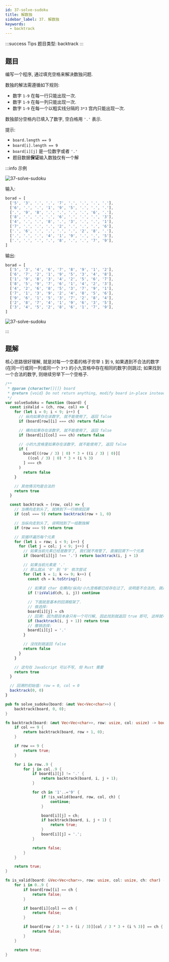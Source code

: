 ```yaml
---
id: 37-solve-sudoku
title: 解数独
sidebar_label: 37. 解数独
keywords:
  - backtrack
---
```


:::success Tips
题目类型: backtrack
:::

## 题目

编写一个程序, 通过填充空格来解决数独问题.

数独的解法需遵循如下规则:

- 数字 `1-9` 在每一行只能出现一次.
- 数字 `1-9` 在每一列只能出现一次.
- 数字 `1-9` 在每一个以粗实线分隔的 `3*3` 宫内只能出现一次.

数独部分空格内已填入了数字, 空白格用 `'.'` 表示.

提示:

- `board.length == 9`
- `board[i].length == 9`
- `board[i][j]` 是一位数字或者 `'.'`
- 题目数据**保证**输入数独仅有一个解

:::info 示例

![37-solve-sudoku](../../static/img/37-solve-sudoku-1.png)

输入:

```ts
borad = [
  ['5', '3', '.', '.', '7', '.', '.', '.', '.'],
  ['6', '.', '.', '1', '9', '5', '.', '.', '.'],
  ['.', '9', '8', '.', '.', '.', '.', '6', '.'],
  ['8', '.', '.', '.', '6', '.', '.', '.', '3'],
  ['4', '.', '.', '8', '.', '3', '.', '.', '1'],
  ['7', '.', '.', '.', '2', '.', '.', '.', '6'],
  ['.', '6', '.', '.', '.', '.', '2', '8', '.'],
  ['.', '.', '.', '4', '1', '9', '.', '.', '5'],
  ['.', '.', '.', '.', '8', '.', '.', '7', '9'],
]
```

输出:

```ts
borad = [
  ['5', '3', '4', '6', '7', '8', '9', '1', '2'],
  ['6', '7', '2', '1', '9', '5', '3', '4', '8'],
  ['1', '9', '8', '3', '4', '2', '5', '6', '7'],
  ['8', '5', '9', '7', '6', '1', '4', '2', '3'],
  ['4', '2', '6', '8', '5', '3', '7', '9', '1'],
  ['7', '1', '3', '9', '2', '4', '8', '5', '6'],
  ['9', '6', '1', '5', '3', '7', '2', '8', '4'],
  ['2', '8', '7', '4', '1', '9', '6', '3', '5'],
  ['3', '4', '5', '2', '8', '6', '1', '7', '9'],
]
```

![37-solve-sudoku](../../static/img/37-solve-sudoku-2.png)

:::

## 题解

核心思路很好理解, 就是对每一个空着的格子穷举 `1` 到 `9`, 如果遇到不合法的数字(在同一行或同一列或同一个 `3*3` 的小九宫格中存在相同的数字)则跳过; 如果找到一个合法的数字, 则继续穷举下一个空格子.


<Tabs>
  <TabItem value="JavaScript" label="JavaScript" default>

```ts
/**
 * @param {character[][]} board
 * @return {void} Do not return anything, modify board in-place instead.
 */
var solveSudoku = function (board) {
  const isValid = (ch, row, col) => {
    for (let i = 0; i < 9; i++) {
      // 纵向如果存在该数字, 就不能使用了, 返回 false
      if (board[row][i] === ch) return false

      // 横向如果存在该数字, 就不能使用了, 返回 false
      if (board[i][col] === ch) return false

      // 小的九宫格里如果存在该数字, 就不能使用了, 返回 false
      if (
        board[((row / 3) | 0) * 3 + ((i / 3) | 0)][
          ((col / 3) | 0) * 3 + (i % 3)
        ] === ch
      )
        return false
    }

    // 其他情况均是合法的
    return true
  }

  const backtrack = (row, col) => {
    // 当横向走到头了, 就换到下一行继续回溯
    if (col === 9) return backtrack(row + 1, 0)

    // 当纵向走到头了, 说明找到了一组数独解
    if (row === 9) return true

    // 双循环遍历每个元素
    for (let i = row; i < 9; i++) {
      for (let j = col; j < 9; j++) {
        // 如果当前元素已经是数字了, 我们就不用管了, 直接回溯下一个元素
        if (board[i][j] !== '.') return backtrack(i, j + 1)

        // 如果当前元素是 '.'
        // 那么就从 '0' 到 '9' 依次尝试
        for (let k = 1; k <= 9; k++) {
          const ch = k.toString();
          
          // 如果该 char 在横向/纵向/小九宫格都已经存在过了, 说明是不合法的, 跳过即可
          if (!isValid(ch, i, j)) continue

          // 下面就是基本的回溯框架了.
          // 做选择:
          board[i][j] = ch
          // 回溯: 因为题目本身只有一个可行解, 因此找到就返回 true 即可, 这样就可以阻止后续的递归
          if (backtrack(i, j + 1)) return true
          // 撤销选择:
          board[i][j] = '.'
        }

        // 没找到就返回 false
        return false
      }
    }

    // 这句在 JavaScript 可以不写, 但 Rust 需要
    return true
  }

  // 回溯的初始值: row = 0, col = 0
  backtrack(0, 0)
}
```

</TabItem>
<TabItem value="Rust" label="Rust">

```rust
pub fn solve_sudoku(board: &mut Vec<Vec<char>>) {
    backtrack(board, 0, 0);
}

fn backtrack(board: &mut Vec<Vec<char>>, row: usize, col: usize) -> bool {
    if col == 9 {
        return backtrack(board, row + 1, 0);
    }

    if row == 9 {
        return true;
    }

    for i in row..9 {
        for j in col..9 {
            if board[i][j] != '.' {
                return backtrack(board, i, j + 1);
            }

            for ch in '1'..='9' {
                if !is_valid(board, row, col, ch) {
                    continue;
                }

                board[i][j] = ch;
                if backtrack(board, i, j + 1) {
                    return true;
                }
                board[i][j] = '.';
            }

            return false;
        }
    }

    return true;
}

fn is_valid(board: &Vec<Vec<char>>, row: usize, col: usize, ch: char) -> bool {
    for i in 0..9 {
        if board[row][i] == ch {
            return false;
        }

        if board[i][col] == ch {
            return false;
        }

        if board[row / 3 * 3 + (i / 3)][col / 3 * 3 + (i % 3)] == ch {
            return false;
        }
    }

    return true;
}
```

</TabItem>
</Tabs>

